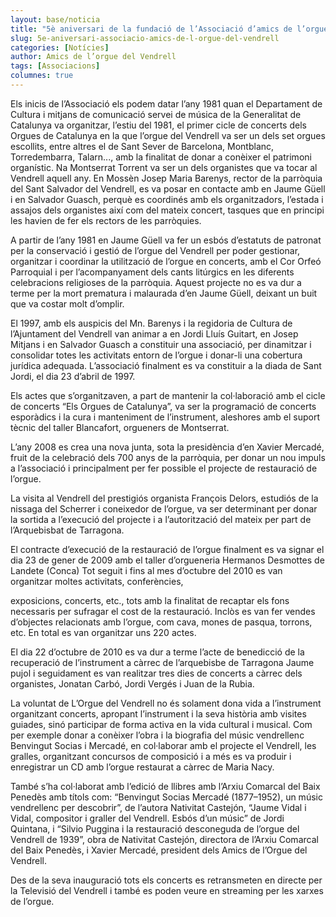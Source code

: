 ```yaml
---
layout: base/noticia
title: "5è aniversari de la fundació de l’Associació d’amics de l’orgue del Vendrell"
slug: 5e-aniversari-associacio-amics-de-l-orgue-del-vendrell
categories: [Notícies]
author: Amics de l’orgue del Vendrell
tags: [Associacions]
columnes: true
---
```


Els inicis de l’Associació els podem datar
l’any 1981 quan el Departament de Cultura i
mitjans de comunicació servei de música de
la Generalitat de Catalunya va organitzar,
l’estiu del 1981, el primer cicle de concerts
dels Orgues de Catalunya en la que l’orgue
del Vendrell va ser un dels set orgues escollits, entre altres el de Sant Sever de Barcelona, Montblanc, Torredembarra, Talarn...,
amb la finalitat de donar a conèixer el patrimoni organístic. Na Montserrat Torrent va
ser un dels organistes que va tocar al Vendrell aquell any. En Mossèn Josep Maria
Barenys, rector de la parròquia del Sant Salvador del Vendrell, es va posar en contacte amb en Jaume Güell i en Salvador
Guasch, perquè es coordinés amb els organitzadors, l’estada i assajos dels organistes
així com del mateix concert, tasques que en
principi les havien de fer els rectors de les
parròquies.

A partir de l’any 1981 en Jaume Güell va
fer un esbós d’estatuts de patronat per la
conservació i gestió de l’orgue del Vendrell
per poder gestionar, organitzar i coordinar
la utilització de l’orgue en concerts, amb el
Cor Orfeó Parroquial i per l’acompanyament dels cants litúrgics en les diferents
celebracions religioses de la parròquia.
Aquest projecte no es va dur a terme per la
mort prematura i malaurada d’en Jaume
Güell, deixant un buit que va costar molt
d’omplir.

El 1997, amb els auspicis del Mn. Barenys
i la regidoria de Cultura de l’Ajuntament
del Vendrell van animar a en Jordi Lluís
Guitart, en Josep Mitjans i en Salvador
Guasch a constituir una associació, per dinamitzar i consolidar totes les activitats entorn de l’orgue i donar-li una cobertura jurídica adequada.
L’associació finalment es va constituir a la
diada de Sant Jordi, el dia 23 d’abril de 1997.

Els actes que s’organitzaven, a part de mantenir la col·laboració amb el cicle de concerts
“Els Orgues de Catalunya”, va ser la programació de concerts esporàdics i la cura i manteniment de l’instrument, aleshores amb el
suport tècnic del taller Blancafort, orgueners
de Montserrat.

L’any 2008 es crea una nova junta, sota la
presidència d’en Xavier Mercadé, fruit de la
celebració dels 700 anys de la parròquia, per
donar un nou impuls a l’associació i principalment per fer possible el projecte de restauració de l’orgue.

La visita al Vendrell del prestigiós organista
François Delors, estudiós de la nissaga del
Scherrer i coneixedor de l’orgue, va ser determinant per donar la sortida a l’execució
del projecte i a l’autorització del mateix per
part de l’Arquebisbat de Tarragona.

El contracte d’execució de la restauració de
l’orgue finalment es va signar el dia 23 de
gener de 2009 amb el taller d’orgueneria Hermanos Desmottes de Landete (Conca)
Tot seguit i fins al mes d’octubre del 2010 es
van organitzar moltes activitats, conferències,

exposicions, concerts, etc., tots amb la finalitat de recaptar els fons necessaris per sufragar el cost de la restauració. Inclòs es van fer
vendes d’objectes relacionats amb l’orgue,
com cava, mones de pasqua, torrons, etc. En
total es van organitzar uns 220 actes.

El dia 22 d’octubre de 2010 es va dur a terme l’acte de benedicció de la recuperació de
l’instrument a càrrec de l’arquebisbe de Tarragona Jaume pujol i seguidament es van realitzar tres dies de concerts a càrrec dels organistes, Jonatan Carbó, Jordi Vergés
i Juan de la Rubia.

La voluntat de L’Orgue del Vendrell no és
solament dona vida a l’instrument organitzant concerts, apropant l’instrument i la seva història amb visites guiades,
sinó participar de forma activa en la vida cultural i musical. Com per exemple donar a conèixer l’obra i la biografia del
músic vendrellenc Benvingut Socias i Mercadé, en col·laborar amb
el projecte el Vendrell, les gralles, organitzant concursos de composició i a més es va
produir i enregistrar un CD amb l’orgue
restaurat a càrrec de Maria Nacy.

També s’ha col·laborat amb l’edició de llibres amb l’Arxiu Comarcal del Baix Penedès
amb títols com: “Benvingut Socias Mercadé
(1877–1952), un músic vendrellenc per descobrir”, de l’autora Nativitat Castejón, “Jaume
Vidal i Vidal, compositor i graller del Vendrell. Esbós d’un músic” de Jordi Quintana, i
“Silvio Puggina i la restauració desconeguda de l’orgue del Vendrell de 1939”, obra de
Nativitat Castejón, directora de l’Arxiu Comarcal del Baix Penedès, i Xavier Mercadé,
president dels Amics de l’Orgue del Vendrell.

Des de la seva inauguració tots els concerts
es retransmeten en directe per la Televisió
del Vendrell i també es poden veure en streaming per les xarxes de l’orgue.
